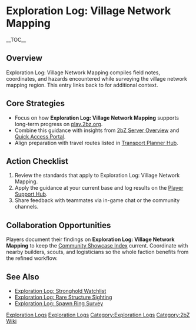 {{Short description|Exploration Log: Village Network Mapping compiles field notes, coordinates, and hazards encountered while surveying the village network mapping region}}
= Exploration Log: Village Network Mapping =
{{2bZ Navbox}}
__TOC__

== Overview ==
Exploration Log: Village Network Mapping compiles field notes, coordinates, and hazards
encountered while surveying the village network mapping region. This entry links back to
[[Category:Exploration Logs|Exploration Logs]] for additional context.

== Core Strategies ==
* Focus on how '''Exploration Log: Village Network Mapping''' supports long-term progress on [[play.2bz.org]].
* Combine this guidance with insights from [[2bZ Server Overview]] and [[Quick Access Portal]].
* Align preparation with travel routes listed in [[Transport Planner Hub]].

== Action Checklist ==
# Review the [[Category:Exploration Logs|Exploration Logs]] standards that apply to Exploration Log: Village Network Mapping.
# Apply the guidance at your current base and log results on the [[Player Support Hub]].
# Share feedback with teammates via in-game chat or the community channels.

== Collaboration Opportunities ==
Players document their findings on '''Exploration Log: Village Network Mapping''' to keep
the [[Community Showcase Index]] current. Coordinate with nearby builders, scouts, and
logisticians so the whole faction benefits from the refined workflow.

== See Also ==
* [[Exploration Log: Stronghold Watchlist]]
* [[Exploration Log: Rare Structure Sighting]]
* [[Exploration Log: Spawn Ring Survey]]

[[Category:Exploration Logs]]
[[Category:2bZ Wiki]]
